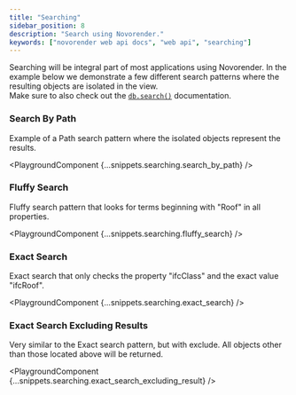 ```yaml
---
title: "Searching"
sidebar_position: 8
description: "Search using Novorender."
keywords: ["novorender web api docs", "web api", "searching"]
---
```



Searching will be integral part of most applications using Novorender.
In the example below we demonstrate a few different search patterns where the resulting objects are isolated in the view.  
Make sure to also check out the <code>[db.search()](https://docs.novorender.com/docs/data-js-api/interfaces/DataJsAPI.ObjectDB#search)</code> documentation.

### Search By Path

Example of a Path search pattern where the isolated objects represent the results.

<PlaygroundComponent {...snippets.searching.search_by_path} />
<br />

### Fluffy Search

Fluffy search pattern that looks for terms beginning with "Roof" in all properties.

<PlaygroundComponent {...snippets.searching.fluffy_search} />
<br />

### Exact Search

Exact search that only checks the property "ifcClass" and the exact value "ifcRoof".

<PlaygroundComponent {...snippets.searching.exact_search} />
<br />

### Exact Search Excluding Results

Very similar to the Exact search pattern, but with exclude. All objects other than those located above will be returned.

<PlaygroundComponent {...snippets.searching.exact_search_excluding_result} />
